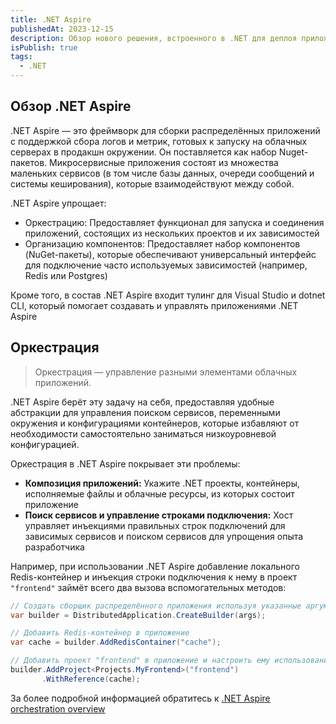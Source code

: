 ```yaml
---
title: .NET Aspire
publishedAt: 2023-12-15
description: Обзор нового решения, встроенного в .NET для деплоя приложений с помощью кода
isPublish: true
tags:
  - .NET
---
```


## Обзор .NET Aspire

.NET Aspire — это фреймворк для сборки распределённых приложений с поддержкой сбора логов и метрик, готовых к запуску на облачных серверах в продакшн окружении. Он поставляется как набор Nuget-пакетов. Микросервисные приложения состоят из множества маленьких сервисов (в том числе базы данных, очереди сообщений и системы кеширования), которые взаимодействуют между собой.

.NET Aspire упрощает:

- Оркестрацию: Предоставляет функционал для запуска и соединения приложений, состоящих из нескольких проектов и их зависимостей
- Организацию компонентов: Предоставляет набор компонентов (NuGet-пакеты), которые обеспечивают универсальный интерфейс для подключение часто используемых зависимостей (например, Redis или Postgres)

Кроме того, в состав .NET Aspire входит тулинг для Visual Studio и dotnet CLI, который помогает создавать и управлять приложениями .NET Aspire

## Оркестрация

> Оркестрация — управление разными элементами облачных приложений.

.NET Aspire берёт эту задачу на себя, предоставляя удобные абстракции для управления поиском сервисов, переменными окружения и конфигурациями контейнеров, которые избавляют от необходимости самостоятельно заниматься низкоуровневой конфигурацией.

Оркестрация в .NET Aspire покрывает эти проблемы:

- **Композиция приложений:** Укажите .NET проекты, контейнеры, исполняемые файлы и облачные ресурсы, из которых состоит приложение
- **Поиск сервисов и управление строками подключения:** Хост управляет инъекциями правильных строк подключений для зависимых сервисов и поиском сервисов для упрощения опыта разработчика

Например, при использовании .NET Aspire добавление локального Redis-контейнер и инъекция строки подключения к нему в проект `"frontend"` займёт всего два вызова вспомогательных методов:

```csharp
// Создать сборщик распределённого приложения используя указанные аргументы командной строки
var builder = DistributedApplication.CreateBuilder(args);

// Добавить Redis-контейнер в приложение
var cache = builder.AddRedisContainer("cache");

// Добавить проект "frontend" в приложение и настроить ему использование Redis-контейнера
builder.AddProject<Projects.MyFrontend>("frontend")
       .WithReference(cache);
```

За более подробной информацией обратитесь к [.NET Aspire orchestration overview](https://learn.microsoft.com/en-us/dotnet/aspire/app-host-overview)
